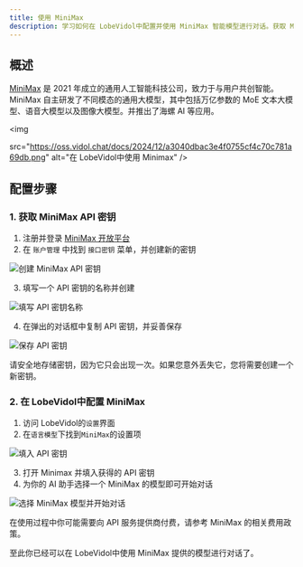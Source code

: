 ```yaml
---
title: 使用 MiniMax
description: 学习如何在 LobeVidol中配置并使用 MiniMax 智能模型进行对话。获取 MiniMax API 密钥、配置步骤详解，开始与 MiniMax 模型交互。
---
```


## 概述

[MiniMax](https://www.minimaxi.com/) 是 2021 年成立的通用人工智能科技公司，致力于与用户共创智能。MiniMax 自主研发了不同模态的通用大模型，其中包括万亿参数的 MoE 文本大模型、语音大模型以及图像大模型。并推出了海螺 AI 等应用。

<img
 
  src="https://oss.vidol.chat/docs/2024/12/a3040dbac3e4f0755cf4c70c781a69db.png"
  alt="在 LobeVidol中使用 Minimax"
/>

## 配置步骤

### 1. 获取 MiniMax API 密钥

1. 注册并登录 [MiniMax 开放平台](https://www.minimaxi.com/platform)
2. 在 `账户管理` 中找到 `接口密钥` 菜单，并创建新的密钥

<img
  src="https://oss.vidol.chat/assets/8cc130b9a3a6e402abbe427281bf2c40.webp"
  alt="创建 MiniMax API 密钥"
/>

3. 填写一个 API 密钥的名称并创建

<img
  src="https://oss.vidol.chat/assets/2a40c12b958449ed89ca9efe043fc23d.webp"
  alt="填写 API 密钥名称"
/>

4. 在弹出的对话框中复制 API 密钥，并妥善保存

<img
  src="https://oss.vidol.chat/assets/611fae47d64cf80488d5ad215bf03040.webp"
  alt="保存 API 密钥"
/>

<Warning>
  请安全地存储密钥，因为它只会出现一次。如果您意外丢失它，您将需要创建一个新密钥。
</Warning>

### 2. 在 LobeVidol中配置 MiniMax

1. 访问 LobeVidol的`设置`界面
2. 在`语言模型`下找到`MiniMax`的设置项

<img
  src="https://oss.vidol.chat/assets/c23b00b27a6fb8abe69bef5fc8454245.webp"
  alt="填入 API 密钥"
/>

3. 打开 Minimax 并填入获得的 API 密钥
4. 为你的 AI 助手选择一个 MiniMax 的模型即可开始对话

<img
  src="https://oss.vidol.chat/assets/64fd5aa42ee44ebc248287c2a381da45.webp"
  alt="选择 MiniMax 模型并开始对话"
/>

<Warning>
  在使用过程中你可能需要向 API 服务提供商付费，请参考 MiniMax 的相关费用政策。
</Warning>

至此你已经可以在 LobeVidol中使用 MiniMax 提供的模型进行对话了。
